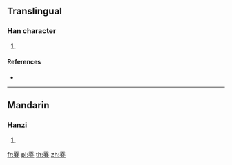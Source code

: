 {{character info/new}}
==Translingual==

===Han character===
{{Han char|rn=173|rad=雨|as=12|sn=20|four=10108|canj=MBNOT}}

# {{defn|Han|sort=雨12}}

====References====
* {{Han ref|kx=1378.100|dkj=42453|dj=1887.280|hdz=64077.160|uh=972F|ud=38703|bh=F549|bd=62793}}

----

==Mandarin==

===Hanzi===
{{cmn-hanzi|pin=[[tèng]] ([[teng4]])|wg=t'eng<sup>4</sup>}}

# {{defn|lang=cmn|sort=雨12}}

[[fr:霯]]
[[pl:霯]]
[[th:霯]]
[[zh:霯]]